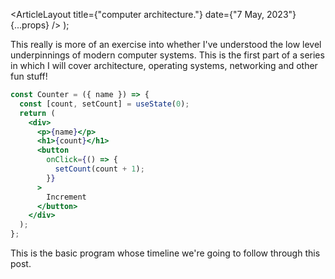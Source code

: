 
  <ArticleLayout
    title={"computer architecture."}
    date={"7 May, 2023"}
    {...props}
  />
);

This really is more of an exercise into whether I've understood the low level underpinnings of modern computer systems. This is the first part of a series in which I will cover architecture,
operating systems, networking and other fun stuff!

```jsx
const Counter = ({ name }) => {
  const [count, setCount] = useState(0);
  return (
    <div>
      <p>{name}</p>
      <h1>{count}</h1>
      <button
        onClick={() => {
          setCount(count + 1);
        }}
      >
        Increment
      </button>
    </div>
  );
};
```

This is the basic program whose timeline we're going to follow through this post.
